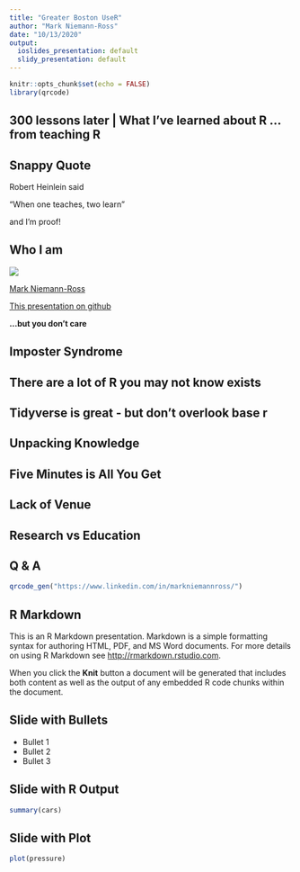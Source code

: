 ```yaml
---
title: "Greater Boston UseR"
author: "Mark Niemann-Ross"
date: "10/13/2020"
output:
  ioslides_presentation: default
  slidy_presentation: default
---
```


```r
knitr::opts_chunk$set(echo = FALSE)
library(qrcode)
```
 
## 300 lessons later | What I've learned about R ... from teaching R


## Snappy Quote

Robert Heinlein said 

"When one teaches, two learn" 


and I'm proof! 
 
## Who I am
![](https://i2.wp.com/niemannross.com/wp-content/uploads/2018/08/cropped-mnr-in-japan-smaller.jpg)

[Mark Niemann-Ross](https://www.linkedin.com/in/markniemannross/)

[This presentation on github](https://github.com/mnr/R-for-Data-Science-Lunchbreak-Lessons/tree/master/GreaterBostonUseR)

**...but you don't care**

## Imposter Syndrome

## There are a lot of R you may not know exists

## Tidyverse is great - but don't overlook base r

## Unpacking Knowledge 

## Five Minutes is All You Get

## Lack of Venue

## Research vs Education

## Q & A

```r
qrcode_gen("https://www.linkedin.com/in/markniemannross/")
```


## R Markdown

This is an R Markdown presentation. Markdown is a simple formatting syntax for authoring HTML, PDF, and MS Word documents. For more details on using R Markdown see <http://rmarkdown.rstudio.com>.

When you click the **Knit** button a document will be generated that includes both content as well as the output of any embedded R code chunks within the document.

## Slide with Bullets

- Bullet 1
- Bullet 2
- Bullet 3

## Slide with R Output

```r
summary(cars)
```

## Slide with Plot

```r
plot(pressure)
```
